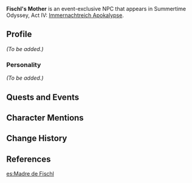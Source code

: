 {{Meta
<!-- Remove this template after adding the missing info -->
|missing_NPC_profile  = yes
}}
{{Character Infobox
|type             = Event NPC
|image            = 
|region           = Mondstadt
|location         = Golden Apple Archipelago
|title            = 
|voiceEN          = [[imdb:nm6705101|Marissa Lenti]]<ref name="Marissa Lenti">Twitter: [https://twitter.com/MarissaLenti/status/1562482439074697217 EN VA Self Announcement]</ref>
|spouse           = Fischl's Father
|child            = Fischl
}}
'''Fischl's Mother''' is an event-exclusive NPC that appears in Summertime Odyssey, Act IV: [[Immernachtreich_Apokalypse_(Part_2)|Immernachtreich Apokalypse]].

==Profile==
<!-- Detailed story/lore information goes here. -->
''(To be added.)''

===Personality===
''(To be added.)''

==Quests and Events==
{{Quests and Events
|Immernachtreich Apokalypse (Part 2) = voice
}}

==Character Mentions==
{{Character Mentions}}

==Change History==
{{Change History|2.8}}

==References==
{{Reflist}}

[[es:Madre de Fischl]]